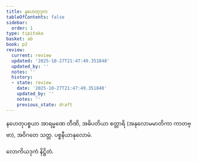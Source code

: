 ```yaml
---
title: နဟေတုဒုက
tableOfContents: false
sidebar:
  order: 1
type: tipitaka
basket: ab
book: p2
review:
  current: review
  updated: '2025-10-27T21:47:49.351848'
  updated_by: ''
  notes: ''
  history:
  - state: review
    date: '2025-10-27T21:47:49.351848'
    updated_by: ''
    notes: ''
    previous_state: draft
---
```



<ReviewStatus review={frontmatter.review} showDetails={true} />

<HypothesisAnnotation frontmatter={frontmatter} />

<DynamicBreadcrumb />

<Division number="175" book="p2" e="ch" v="38" p="117">

<Paragraph number="948" book="p2">
နဟေတုပစ္စယာ အာရမ္မဏေ တီဏိ, အဓိပတိယာ စတ္တာရိ (အနုလောမမာတိကာ ကာတဗ္ဗာ), အဝိဂတေ သတ္တ.

</Paragraph>
</Division>

<Paragraph number="949" type="center" book="p2">
ပစ္စနီယာနုလောမံ.

  
လောကိယဒုကံ နိဋ္ဌိတံ.
</Paragraph>
